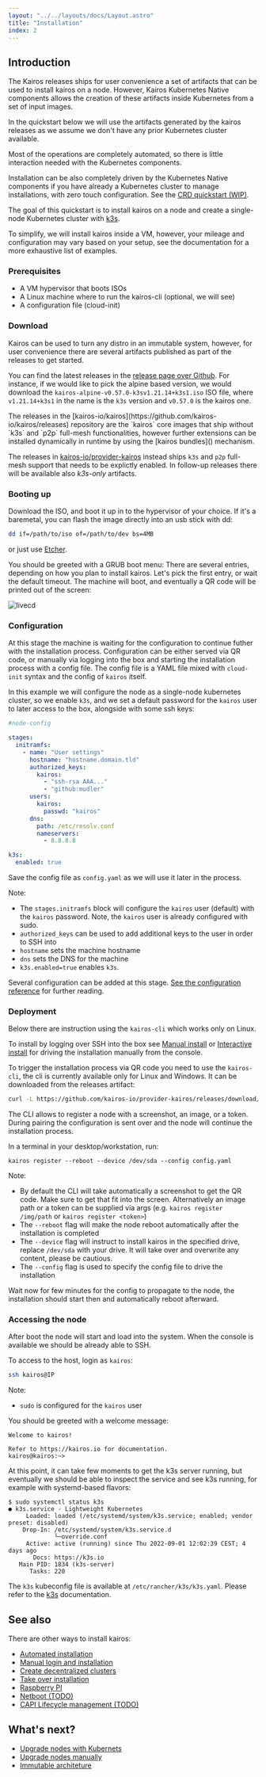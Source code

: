 ```yaml
---
layout: "../../layouts/docs/Layout.astro"
title: "Installation"
index: 2
---
```



## Introduction

The Kairos releases ships for user convenience a set of artifacts that can be used to install kairos on a node.
However, Kairos Kubernetes Native components allows the creation of these artifacts inside Kubernetes from a set of input images.

In the quickstart below we will use the artifacts generated by the kairos releases as we assume we don't have any prior Kubernetes cluster available.

Most of the operations are completely automated, so there is little interaction needed with the Kubernetes components.

Installation can be also completely driven by the Kubernetes Native components if you have already a Kubernetes cluster to manage installations, with zero touch configuration. See the [CRD quickstart (WIP)]().

The goal of this quickstart is to install kairos on a node and create a single-node Kubernetes cluster with [k3s](https://k3s.io).

To simplify, we will install kairos inside a VM, however, your mileage and configuration may vary based on your setup, see the documentation for a more exhaustive list of examples.

### Prerequisites

- A VM hypervisor that boots ISOs
- A Linux machine where to run the kairos-cli (optional, we will see)
- A configuration file (cloud-init)

### Download

Kairos can be used to turn any distro in an immutable system, however, for user convenience there are several artifacts published as part of the releases to get started.

You can find the latest releases in the [release page over Github](https://github.com/kairos-io/provider-kairos/releases). For instance, if we would like to pick the alpine based version, we would download the `kairos-alpine-v0.57.0-k3sv1.21.14+k3s1.iso` ISO file, where `v1.21.14+k3s1` in the name is the `k3s` version and `v0.57.0` is the kairos one.

<Info>
The releases in the [kairos-io/kairos](https://github.com/kairos-io/kairos/releases) repository are the `kairos` core images that ship without `k3s` and `p2p` full-mesh functionalities, however further extensions can be installed dynamically in runtime by using the [kairos bundles]() mechanism.

The releases in [kairos-io/provider-kairos](https://github.com/kairos-io/provider-kairos/releases) instead ships `k3s` and `p2p` full-mesh support that needs to be explictly enabled. In follow-up releases there will be available also _k3s-only_ artifacts.
</Info>


### Booting up

Download the ISO, and boot it up in to the hypervisor of your choice. If it's a baremetal, you can flash the image directly into an usb stick with dd:

```bash
dd if=/path/to/iso of=/path/to/dev bs=4MB
```

or just use [Etcher](https://www.balena.io/etcher/).

You should be greeted with a GRUB boot menu:
There are several entries, depending on how you plan to install kairos. Let's pick the first entry, or wait the default timeout.
The machine will boot, and eventually a QR code will be printed out of the screen:

![livecd](https://user-images.githubusercontent.com/2420543/189219806-29b4deed-b4a1-4704-b558-7a60ae31caf2.gif)

### Configuration

At this stage the machine is waiting for the configuration to continue futher with the installation process. Configuration can be either served via QR code, or manually via logging into the box and starting the installation process with a config file. The config file is a YAML file mixed with `cloud-init` syntax and the config of `kairos` itself.

In this example we will configure the node as a single-node kubernetes cluster, so we enable `k3s`, and we set a default password for the `kairos` user to later access to the box, alongside with some ssh keys:

```yaml
#node-config

stages:
  initramfs:
    - name: "User settings"
      hostname: "hostname.domain.tld"
      authorized_keys:
        kairos:
          - "ssh-rsa AAA..."
          - "github:mudler"
      users:
        kairos:
          passwd: "kairos"
      dns:
        path: /etc/resolv.conf
        nameservers:
          - 8.8.8.8

k3s:
  enabled: true
```

Save the config file as `config.yaml` as we will use it later in the process.

Note:

- The `stages.initramfs` block will configure the `kairos` user (default) with the `kairos` password. Note, the `kairos` user is already configured with sudo.
- `authorized_keys` can be used to add additional keys to the user in order to SSH into
- `hostname` sets the machine hostname
- `dns` sets the DNS for the machine
- `k3s.enabled=true` enables `k3s`.

<Info>

Several configuration can be added at this stage. [See the configuration reference](/reference/configuration) for further reading.

</Info>

### Deployment

<Info>

Below there are instruction using the `kairos-cli` which works only on Linux.

To install by logging over SSH into the box see [Manual install](/installation/manual) or [Interactive install](/installation/interactive) for driving the installation manually from the console.

</Info>

To trigger the installation process via QR code you need to use the `kairos-cli`, the cli is currently available only for Linux and Windows. It can be downloaded from the releases artifact:

```bash
curl -L https://github.com/kairos-io/provider-kairos/releases/download/v0.57.0/kairos-cli-v0.57.0-Linux-x86_64.tar.gz -o - | tar -xvzf - -C .
```

The CLI allows to register a node with a screenshot, an image, or a token. During pairing the configuration is sent over and the node will continue the installation process.

In a terminal in your desktop/workstation, run:

```
kairos register --reboot --device /dev/sda --config config.yaml
```

Note:

- By default the CLI will take automatically a screenshot to get the QR code. Make sure to get that fit into the screen. Alternatively an image path or a token can be supplied via args (e.g. `kairos register /img/path` or `kairos register <token>`)
- The `--reboot` flag will make the node reboot automatically after the installation is completed
- The `--device` flag will instruct to install kairos in the specified drive, replace `/dev/sda` with your drive. It will take over and overwrite any content, please be cautious.
- The `--config` flag is used to specify the config file to drive the installation

Wait now for few minutes for the config to propagate to the node, the installation should start then and automatically reboot afterward.

### Accessing the node

After boot the node will start and load into the system. When the console is available we should be already able to SSH.

To access to the host, login as `kairos`:

```bash
ssh kairos@IP
```

Note:

- `sudo` is configured for the `kairos` user

You should be greeted with a welcome message:

```
Welcome to kairos!

Refer to https://kairos.io for documentation.
kairos@kairos:~>
```

At this point, it can take few moments to get the k3s server running, but eventually we should be able to inspect the service and see k3s running, for example with systemd-based flavors:

```
$ sudo systemctl status k3s
● k3s.service - Lightweight Kubernetes
     Loaded: loaded (/etc/systemd/system/k3s.service; enabled; vendor preset: disabled)
    Drop-In: /etc/systemd/system/k3s.service.d
             └─override.conf
     Active: active (running) since Thu 2022-09-01 12:02:39 CEST; 4 days ago
       Docs: https://k3s.io
   Main PID: 1834 (k3s-server)
      Tasks: 220
```

The `k3s` kubeconfig file is available at `/etc/rancher/k3s/k3s.yaml`. Please refer to the [k3s](https://rancher.com/docs/k3s/latest/en/) documentation.

## See also

There are other ways to install kairos:

- [Automated installation](/installation/automated)
- [Manual login and installation](/installation/manual)
- [Create decentralized clusters](/installation/p2p)
- [Take over installation](/installation/takeover)
- [Raspberry PI](/installation/raspberry)
- [Netboot (TODO)]()
- [CAPI Lifecycle management (TODO)]()

## What's next?

- [Upgrade nodes with Kubernets](/upgrade/kubernetes)
- [Upgrade nodes manually](/upgrade/manual)
- [Immutable architeture](/architecture/immutable)
